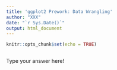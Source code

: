 ```yaml
---
title: 'ggplot2 Prework: Data Wrangling'
author: "XXX"
date: "`r Sys.Date()`"
output: html_document
---
```

<!--- Put your name in the author YAML field.--->
<!--- Load the tidyverse library in the setup chunk.--->
```r
knitr::opts_chunk$set(echo = TRUE)
```

<!--- Read in the `tidykids.csv` file, delete the first column `...1` and
clean the column names.--->
```r

```

<!--- Look at the data and the codebook. (Link to codebook: https://jrosen48.github.io/tidykids/articles/tidykids-codebook.html). 
What does each variable represent? In what units? -->

Type your answer here!

<!-- Example: You are only interested in the data for 2016. Filter the data for 2016. -->
```r

```

<!-- You want to create a new region variable. Create this using what we learned last week. -->
```r

```

<!-- You want to focus only on library expenditures. Look at the codebook to find the variable name for library expenditures and filter for it.-->

```r

```

<!-- You want to summarize(mean and std. dev) these library expenditures(inf_adj_perchild) by region. Do this.-->
```r

```
